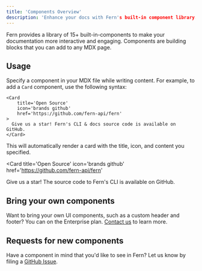 ```yaml
---
title: 'Components Overview'
description: 'Enhance your docs with Fern's built-in component library. Use components to create interactive and engaging documentation.'
---
```


Fern provides a library of 15+ built-in-components to make your documentation more interactive and engaging. Components are building blocks that you can add to any MDX page.

## Usage

Specify a component in your MDX file while writing content. For example, to add a `Card` component, use the following syntax:


````mdx
<Card 
    title='Open Source' 
    icon='brands github' 
    href='https://github.com/fern-api/fern'
>
  Give us a star! Fern's CLI & docs source code is available on GitHub. 
</Card>
````

This will automatically render a card with the title, icon, and content you specified.

<Card 
    title='Open Source' 
    icon='brands github' 
    href='https://github.com/fern-api/fern'
>
  Give us a star! The source code to Fern's CLI is available on GitHub. 
</Card>

## Bring your own components

Want to bring your own UI components, such as a custom header and footer? You can on the Enterprise plan. [Contact us](https://buildwithfern.com/contact) to learn more.

## Requests for new components

Have a component in mind that you'd like to see in Fern? Let us know by filing a [GitHub Issue](https://github.com/fern-api/fern/issues/new?assignees=&labels=&projects=&template=feature-request.md&title=%5BFeature%5D).